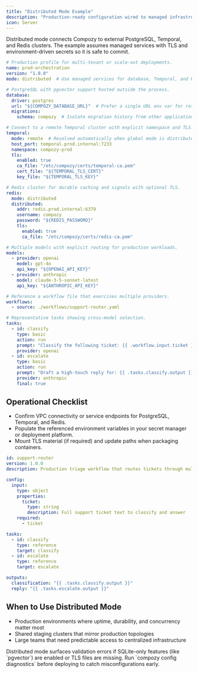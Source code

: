 ```yaml
---
title: "Distributed Mode Example"
description: "Production-ready configuration wired to managed infrastructure."
icon: Server
---
```


Distributed mode connects Compozy to external PostgreSQL, Temporal, and Redis clusters. The example assumes managed services with TLS and environment-driven secrets so it is safe to commit.

```yaml title="examples/configs/distributed-mode.yaml"
# Production profile for multi-tenant or scale-out deployments.
name: prod-orchestration
version: "1.0.0"
mode: distributed  # Use managed services for database, Temporal, and Redis.

# PostgreSQL with pgvector support hosted outside the process.
database:
  driver: postgres
  url: "${COMPOZY_DATABASE_URL}"  # Prefer a single URL env var for rotate-friendly credentials.
  migrations:
    schema: compozy  # Isolate migration history from other applications.

# Connect to a remote Temporal cluster with explicit namespace and TLS.
temporal:
  mode: remote  # Resolved automatically when global mode is distributed.
  host_port: temporal.prod.internal:7233
  namespace: compozy-prod
  tls:
    enabled: true
    ca_file: "/etc/compozy/certs/temporal-ca.pem"
    cert_file: "${TEMPORAL_TLS_CERT}"
    key_file: "${TEMPORAL_TLS_KEY}"

# Redis cluster for durable caching and signals with optional TLS.
redis:
  mode: distributed
  distributed:
    addr: redis.prod.internal:6379
    username: compozy
    password: "${REDIS_PASSWORD}"
    tls:
      enabled: true
      ca_file: "/etc/compozy/certs/redis-ca.pem"

# Multiple models with explicit routing for production workloads.
models:
  - provider: openai
    model: gpt-4o
    api_key: "${OPENAI_API_KEY}"
  - provider: anthropic
    model: claude-3-5-sonnet-latest
    api_key: "${ANTHROPIC_API_KEY}"

# Reference a workflow file that exercises multiple providers.
workflows:
  - source: ./workflows/support-router.yaml

# Representative tasks showing cross-model selection.
tasks:
  - id: classify
    type: basic
    action: run
    prompt: "Classify the following ticket: {{ .workflow.input.ticket }}"
    provider: openai
  - id: escalate
    type: basic
    action: run
    prompt: "Draft a high-touch reply for: {{ .tasks.classify.output }}"
    provider: anthropic
    final: true
```

## Operational Checklist

- Confirm VPC connectivity or service endpoints for PostgreSQL, Temporal, and Redis.
- Populate the referenced environment variables in your secret manager or deployment platform.
- Mount TLS material (if required) and update paths when packaging containers.

```yaml title="workflows/support-router.yaml"
id: support-router
version: 1.0.0
description: Production triage workflow that routes tickets through multiple models

config:
  input:
    type: object
    properties:
      ticket:
        type: string
        description: Full support ticket text to classify and answer
    required:
      - ticket

tasks:
  - id: classify
    type: reference
    target: classify
  - id: escalate
    type: reference
    target: escalate

outputs:
  classification: "{{ .tasks.classify.output }}"
  reply: "{{ .tasks.escalate.output }}"
```

## When to Use Distributed Mode

- Production environments where uptime, durability, and concurrency matter most
- Shared staging clusters that mirror production topologies
- Large teams that need predictable access to centralized infrastructure

<Callout type="warning">
Distributed mode surfaces validation errors if SQLite-only features (like `pgvector`) are enabled or TLS files are missing. Run `compozy config diagnostics` before deploying to catch misconfigurations early.
</Callout>
